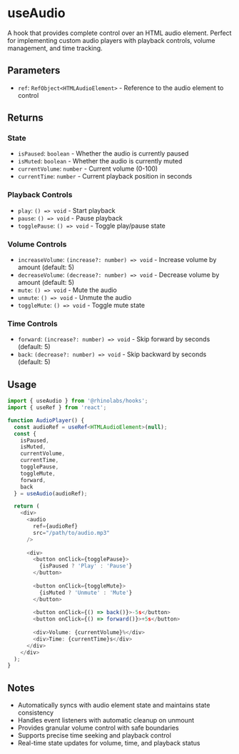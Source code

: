 # useAudio

A hook that provides complete control over an HTML audio element. Perfect for implementing custom audio players with playback controls, volume management, and time tracking.

## Parameters

- `ref`: `RefObject<HTMLAudioElement>` - Reference to the audio element to control

## Returns

### State
- `isPaused`: `boolean` - Whether the audio is currently paused
- `isMuted`: `boolean` - Whether the audio is currently muted
- `currentVolume`: `number` - Current volume (0-100)
- `currentTime`: `number` - Current playback position in seconds

### Playback Controls
- `play`: `() => void` - Start playback
- `pause`: `() => void` - Pause playback
- `togglePause`: `() => void` - Toggle play/pause state

### Volume Controls
- `increaseVolume`: `(increase?: number) => void` - Increase volume by amount (default: 5)
- `decreaseVolume`: `(decrease?: number) => void` - Decrease volume by amount (default: 5)
- `mute`: `() => void` - Mute the audio
- `unmute`: `() => void` - Unmute the audio
- `toggleMute`: `() => void` - Toggle mute state

### Time Controls
- `forward`: `(increase?: number) => void` - Skip forward by seconds (default: 5)
- `back`: `(decrease?: number) => void` - Skip backward by seconds (default: 5)

## Usage

```typescript
import { useAudio } from '@rhinolabs/hooks';
import { useRef } from 'react';

function AudioPlayer() {
  const audioRef = useRef<HTMLAudioElement>(null);
  const {
    isPaused,
    isMuted,
    currentVolume,
    currentTime,
    togglePause,
    toggleMute,
    forward,
    back
  } = useAudio(audioRef);

  return (
    <div>
      <audio
        ref={audioRef}
        src="/path/to/audio.mp3"
      />
      
      <div>
        <button onClick={togglePause}>
          {isPaused ? 'Play' : 'Pause'}
        </button>
        
        <button onClick={toggleMute}>
          {isMuted ? 'Unmute' : 'Mute'}
        </button>
        
        <button onClick={() => back()}>-5s</button>
        <button onClick={() => forward()}>+5s</button>
        
        <div>Volume: {currentVolume}%</div>
        <div>Time: {currentTime}s</div>
      </div>
    </div>
  );
}
```

## Notes

- Automatically syncs with audio element state and maintains state consistency
- Handles event listeners with automatic cleanup on unmount
- Provides granular volume control with safe boundaries
- Supports precise time seeking and playback control
- Real-time state updates for volume, time, and playback status
